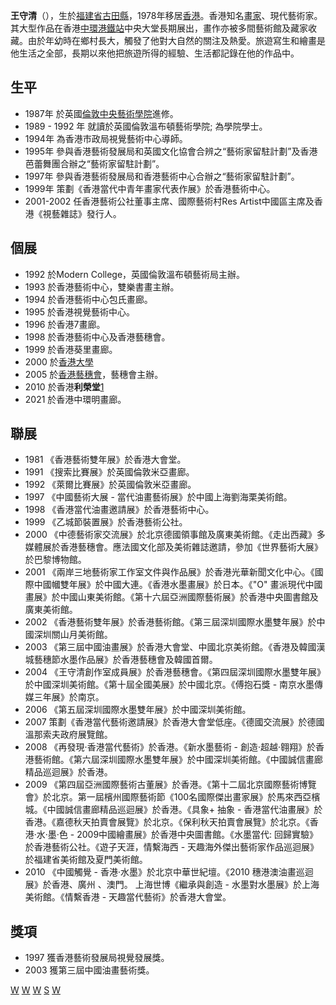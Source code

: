 '''王守清'''（{{bd|1954年||||catIdx=W王}}），生於[[福建省|福建省]][[古田縣|古田縣]]，1978年移居[[香港|香港]]。香港知名[[畫家|畫家]]、現代藝術家。其大型作品在香港[[中環|中環]][[港鐵站|港鐵站]]中央大堂長期展出，畫作亦被多間藝術館及藏家收藏。由於年幼時在鄉村長大，觸發了他對大自然的關注及熱愛。旅遊寫生和繪畫是他生活之全部，長期以來他把旅遊所得的經驗、生活都記錄在他的作品中。

==生平==
*1987年 於英國[[倫敦中央藝術學院|倫敦中央藝術學院]]進修。
*1989 - 1992 年 就讀於英國倫敦溫布頓藝術學院; 為學院學士。
*1994年 為香港市政局視覺藝術中心導師。
*1995年 參與香港藝術發展局和英國文化協會合辨之“藝術家留駐計劃”及香港芭蕾舞團合辦之“藝術家留駐計劃”。
*1997年 參與香港藝術發展局和香港藝術中心合辦之“藝術家留駐計劃”。
*1999年 策劃《香港當代中青年畫家代表作展》於香港藝術中心。
*2001-2002 任香港藝術公社董事主席、國際藝術村Res Artist中國區主席及香港《視藝雜誌》發行人。

==個展==
*1992 於Modern College，英國倫敦溫布頓藝術局主辦。
*1993 於香港藝術中心，雙樂書畫主辦。
*1994 於香港藝術中心包氏畫廊。
*1995 於香港視覺藝術中心。
*1996 於香港7畫廊。
*1998 於香港藝術中心及香港藝穗會。
*1999 於香港葵里畫廊。
*2000 於[[香港大學|香港大學]]
*2005 於[[香港藝穗會|香港藝穗會]]，藝穗會主辦。
*2010 於香港'''利榮堂'''[http://liwingtong.com/webapps/pe.php] {{Wayback|url=http://liwingtong.com/webapps/pe.php |date=20110212132452 }}
*2021 於香港中環明畫廊。

==聯展==
*1981 《香港藝術雙年展》於香港大會堂。
*1991 《搜索比賽展》於英國倫敦米亞畫廊。
*1992 《萊爾比賽展》於英國倫敦米亞畫廊。
*1997 《中國藝術大展 - 當代油畫藝術展》於中國上海劉海栗美術館。
*1998 《香港當代油畫邀請展》於香港藝術中心。
*1999 《乙城節裝置展》於香港藝術公社。
*2000 《中德藝術家交流展》於北京德國領事館及廣東美術館。《走出西藏》多媒體展於香港藝穗會。應法國文化部及美術雜誌邀請，參加《世界藝術大展》於巴黎博物館。
*2001 《兩岸三地藝術家工作室文件與作品展》於香港光華新聞文化中心。《國際中國幗雙年展》於中國大連。《香港水墨畫展》於日本。《"O" 畫派現代中國畫展》於中國山東美術館。《第十六屆亞洲國際藝術展》於香港中央圖書館及廣東美術館。
*2002 《香港藝術雙年展》於香港藝術館。《第三屆深圳國際水墨雙年展》於中國深圳關山月美術館。
*2003 《第三屆中國油畫展》於香港大會堂、中國北京美術館。《香港及韓國漢城藝穗節水墨作品展》於香港藝穗會及韓國首爾。
*2004 《王守清創作室成員展》於香港藝穗會。《第四屆深圳國際水墨雙年展》於中國深圳美術館。《第十屆全國美展》於中國北京。《傅抱石獎 - 南京水墨傳媒三年展》於南京。
*2006 《第五屆深圳國際水墨雙年展》於中國深圳美術館。
*2007  策劃《香港當代藝術邀請展》於香港大會堂低座。《德國交流展》於德國溫那索夫政府展覽館。
*2008 《再發現‧香港當代藝術》於香港。《新水墨藝術 - 創造‧超越‧翱翔》於香港藝術館。《第六屆深圳國際水墨雙年展》於中國深圳美術館。《中國誠信畫廊精品巡迴展》於香港。
*2009 《第四屆亞洲國際藝術古董展》於香港。《第十二屆北京國際藝術博覽會》於北京。第一屆檳州國際藝術節《100名國際傑出畫家展》於馬來西亞檳城。《中國誠信畫廊精品巡迴展》於香港。《具象+ 抽象 - 香港當代油畫展》於香港。《嘉德秋天拍賣會展覽》於北京。《保利秋天拍賣會展覽》於北京。《香港‧水‧墨‧色 - 2009中國繪畫展》於香港中央圖書館。《水墨當代: 回歸實驗》於香港藝術公社。《遊子天涯，情繫海西 - 天趣海外傑出藝術家作品巡迴展》於福建省美術館及夏門美術館。
*2010 《中國觸覺 - 香港‧水墨》於北京中華世紀壇。《2010 穗港澳油畫巡迴展》於香港、廣州 、澳門。 上海世博《繼承與創造 - 水墨對水墨展》於上海美術館。《情繫香港 - 天趣當代藝術》於香港大會堂。

==獎項==
*1997 獲香港藝術發展局視覺發展獎。
*2003 獲第三屆中國油畫藝術獎。


[[Category:香港畫家|W]]
[[Category:福建畫家|W]]
[[Category:福建艺术家|W]]
[[Category:王姓|S]]
[[Category:古田人|W]]